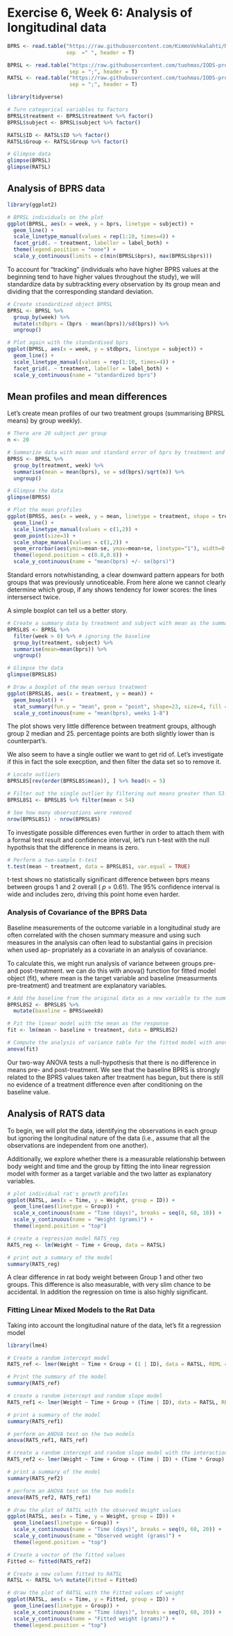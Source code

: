 # Exercise 6, Week 6: Analysis of longitudinal data


```r
BPRS <- read.table("https://raw.githubusercontent.com/KimmoVehkalahti/MABS/master/Examples/data/BPRS.txt", 
                   sep  =" ", header = T)

BPRSL <- read.table("https://raw.githubusercontent.com/tuohmas/IODS-project/master/data/bprsl.csv",
                    sep = ";", header = T)
RATSL <- read.table("https://raw.githubusercontent.com/tuohmas/IODS-project/master/data/ratsl.csv",
                    sep = ";", header = T)

library(tidyverse)

# Turn categorical variables to factors
BPRSL$treatment <- BPRSL$treatment %>% factor()
BPRSL$subject <- BPRSL$subject %>% factor()

RATSL$ID <- RATSL$ID %>% factor()
RATSL$Group <- RATSL$Group %>% factor() 

# Glimpse data
glimpse(BPRSL)
glimpse(RATSL)
```
## Analysis of BPRS data

```r
library(ggplot2)

# BPRSL individuals on the plot
ggplot(BPRSL, aes(x = week, y = bprs, linetype = subject)) +
  geom_line() +
  scale_linetype_manual(values = rep(1:10, times=4)) +
  facet_grid(. ~ treatment, labeller = label_both) +
  theme(legend.position = "none") +
  scale_y_continuous(limits = c(min(BPRSL$bprs), max(BPRSL$bprs)))
```
To account for "tracking" (individuals who have higher BPRS values at the 
beginning tend to have higher values throughout the study), we will standardize
data by subtrackting every observation by its group mean and dividing that the
corresponding standard deviation.

```r
# Create standardized object BPRSL
BPRSL <- BPRSL %>%
  group_by(week) %>%
  mutate(stdbprs = (bprs - mean(bprs))/sd(bprs)) %>%
  ungroup()

# Plot again with the standardised bprs
ggplot(BPRSL, aes(x = week, y = stdbprs, linetype = subject)) +
  geom_line() +
  scale_linetype_manual(values = rep(1:10, times=4)) +
  facet_grid(. ~ treatment, labeller = label_both) +
  scale_y_continuous(name = "standardized bprs")
```
## Mean profiles and mean differences

Let's create mean profiles of our two treatment groups (summarising BPRSL means)
by group weekly).

```r
# There are 20 subject per group
n <- 20

# Summarize data with mean and standard error of bprs by treatment and week 
BPRSS <- BPRSL %>%
  group_by(treatment, week) %>%
  summarise(mean = mean(bprs), se = sd(bprs)/sqrt(n)) %>%
  ungroup()

# Glimpse the data
glimpse(BPRSS)

# Plot the mean profiles
ggplot(BPRSS, aes(x = week, y = mean, linetype = treatment, shape = treatment)) +
  geom_line() +
  scale_linetype_manual(values = c(1,2)) +
  geom_point(size=3) +
  scale_shape_manual(values = c(1,2)) +
  geom_errorbar(aes(ymin=mean-se, ymax=mean+se, linetype="1"), width=0.4) +
  theme(legend.position = c(0.8,0.8)) +
  scale_y_continuous(name = "mean(bprs) +/- se(bprs)")
```
Standard errors notwhistanding, a clear downward pattern appears for both groups
that was previously unnoticeable. From here alone we cannot clearly determine
which group, if any shows tendency for lower scores: the lines intersersect twice.

A simple boxplot can tell us a better story.

```r

# Create a summary data by treatment and subject with mean as the summary var
BPRSL8S <- BPRSL %>%
  filter(week > 0) %>% # ignoring the baseline
  group_by(treatment, subject) %>% 
  summarise(mean=mean(bprs)) %>%
  ungroup()

# Glimpse the data
glimpse(BPRSL8S)

# Draw a boxplot of the mean versus treatment
ggplot(BPRSL8S, aes(x = treatment, y = mean)) +
  geom_boxplot() +
  stat_summary(fun.y = "mean", geom = "point", shape=23, size=4, fill = "white") +
  scale_y_continuous(name = "mean(bprs), weeks 1-8")
```

The plot shows very little difference between treatment groups, although group 2
median and 25. percentage points are both slightly lower than is counterpart's.

We also seem to have a single outlier we want to get rid of. Let's investigate 
if this in fact the sole execption, and then filter the data set so to remove it.

```r

# Locate outliers
BPRSL8S[rev(order(BPRSL8S$mean)), ] %>% head(n = 5)

# Filter out the single outlier by filtering out means greater than 53.5:
BPRSL8S1 <- BPRSL8S %>% filter(mean < 54)

# See how many observations were removed
nrow(BPRSL8S1) - nrow(BPRSL8S)
```
To investigate possible differences even further in order to attach them with a
formal test result and confidence interval, let's run t-test with the null hypothsis
that the difference in means is zero.

```r
# Perform a two-sample t-test
t.test(mean ~ treatment, data = BPRSL8S1, var.equal = TRUE)

```
t-test shows no statistically significant difference between bprs means between 
groups 1 and 2 overall ( _p_ = 0.61). The 95% confidence interval is wide and 
includes zero, driving this point home even harder.

### Analysis of Covariance of the BPRS Data

Baseline measurements of the outcome variable in a longitudinal study are
often correlated with the chosen summary measure and using such measures
in the analysis can often lead to substantial gains in precision when used ap-
propriately as a covariate in an analysis of covariance. 

To calculate this, we might run analysis of variance between groups pre- and 
post-treatment. we can do this with anova() function for fitted model object
(fit), where mean is the target variable and baseline (measurments pre-treatment)
and treatment are explanatory variables.

```r
# Add the baseline from the original data as a new variable to the summary data
BPRSL8S2 <- BPRSL8S %>%
  mutate(baseline = BPRS$week0)

# Fit the linear model with the mean as the response 
fit <- lm(mean ~ baseline + treatment, data = BPRSL8S2)

# Compute the analysis of variance table for the fitted model with anova()
anova(fit)
```

Our two-way ANOVA tests a null-hypothesis that there is no difference in means
pre- and post-treatment. We see that the baseline BPRS is strongly related to the
BPRS values taken after treatment has begun, but there is still no evidence of a
treatment difference even after conditioning on the baseline value.

## Analysis of RATS data

To begin, we will plot the data, identifying the observations in each group but 
ignoring the longitudinal nature of the data (i.e., assume that all the 
observations are independent from one another).

Additionally, we explore whether there is a measurable relationship between body
weight and time and the group by fitting the into linear regression model with
former as a target variable and the two latter as explanatory variables.
```r

# plot individual rat's growth profiles
ggplot(RATSL, aes(x = Time, y = Weight, group = ID)) +
  geom_line(aes(linetype = Group)) +
  scale_x_continuous(name = "Time (days)", breaks = seq(0, 60, 10)) +
  scale_y_continuous(name = "Weight (grams)") +
  theme(legend.position = "top")

# create a regression model RATS_reg
RATS_reg <- lm(Weight ~ Time + Group, data = RATSL)

# print out a summary of the model
summary(RATS_reg)

```
A clear difference in rat body weight between Group 1 and other two groups. This
difference is also measurable, with very slim chance to be accidental. In addition
the regression on time is also highly significant.

### Fitting Linear Mixed Models to the Rat Data

Taking into account the longitudinal nature of the data, let's fit a regression
model


```r
library(lme4)

# Create a random intercept model
RATS_ref <- lmer(Weight ~ Time + Group + (1 | ID), data = RATSL, REML = FALSE)

# Print the summary of the model
summary(RATS_ref)
```

```r
# create a random intercept and random slope model
RATS_ref1 <- lmer(Weight ~ Time + Group + (Time | ID), data = RATSL, REML = FALSE)

# print a summary of the model
summary(RATS_ref1)

# perform an ANOVA test on the two models
anova(RATS_ref1, RATS_ref)
```

```r
# create a random intercept and random slope model with the interaction
RATS_ref2 <- lmer(Weight ~ Time + Group + (Time | ID) + (Time * Group), data = RATSL, REML = FALSE)

# print a summary of the model
summary(RATS_ref2)

# perform an ANOVA test on the two models
anova(RATS_ref2, RATS_ref1)

# draw the plot of RATSL with the observed Weight values
ggplot(RATSL, aes(x = Time, y = Weight, group = ID)) +
  geom_line(aes(linetype = Group)) +
  scale_x_continuous(name = "Time (days)", breaks = seq(0, 60, 20)) +
  scale_y_continuous(name = "Observed weight (grams)") +
  theme(legend.position = "top")

# Create a vector of the fitted values
Fitted <- fitted(RATS_ref2)

# Create a new column fitted to RATSL
RATSL <- RATSL %>% mutate(Fitted = Fitted)

# draw the plot of RATSL with the Fitted values of weight
ggplot(RATSL, aes(x = Time, y = Fitted, group = ID)) +
  geom_line(aes(linetype = Group)) +
  scale_x_continuous(name = "Time (days)", breaks = seq(0, 60, 20)) +
  scale_y_continuous(name = "Fitted weight (grams)") +
  theme(legend.position = "top")
```